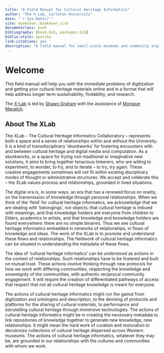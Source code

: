 ```yaml
--- 
title: "A Field Manual for Cultural Heritage Informatics"
author: "The X-Lab, Carleton University"
date: "`r Sys.Date()`"
site: bookdown::bookdown_site
documentclass: book
bibliography: [book.bib, packages.bib]
biblio-style: apalike
link-citations: yes
description: "A field manual for small-scale museums and community organizations addressing issues of digital management of their cultural heritage materials"
---
```


# Welcome

This field manual will help you with the immediate problems of digitization and getting your cultural heritage materials online and in a format that will help address longer term sustainability, findability, and research.

The [X-Lab](https://carleton.ca/xlab) is led by [Shawn Graham](https://shawngraham.github.io) with the assistance of [Monique Manatch](https://icmi.ca).


## About The XLab

The XLab - The Cultural Heritage Informatics Collaboratory – represents both a space and a series of relationships within and without the University. It is a kind of transdisciplinary ‘skunkworks’ for fostering encounters with and between cultural heritage and digital media and computation. As a skunkworks, or a space for trying non-traditional or imaginative new solutions, it aims to bring together tenacious tinkerers, who are willing to experiment, to wonder, to try, and to iterate – to try, try again. These creative engagements sometimes will not fit within existing disciplinary modes of thought or administrative structures. We accept and celebrate this – the XLab values process and relationships, grounded in lived situations.

The digital era is, in some ways, an era that has a renewed focus on orality, on the transmission of knowledge through personal relationships. When we think of the ‘field’ for cultural heritage informatics, we acknowledge that we are dealing with ‘belongings’, not objects; that cultural heritage is imbued with meanings, and that knowledge holders are everyone from children to Elders, academics to artists, and that knowledge and knowledge holders are found everywhere: there are no simple binaries. Thus we see cultural heritage informatics embedded in networks of relationships, in flows of knowledge and ideas. The work of the XLab is to promote and understand these flows and relationships. The fieldwork of cultural heritage informatics can be situated in understanding the metadata of these flows.

The idea of ‘cultural heritage informatics’ can be understood as actions in the context of relationships. Such relationships have to be fostered and built on mutual trust. These actions involve thinking through new protocols for how we work with differing communities, respecting the knowledge and sovereignty of the communities, with authentic reciprocal community engagement. It will require the creation of differentiated pathways of access that respect that not all cultural heritage knowledge is meant for everyone.

The actions of cultural heritage informatics might run the gamut from digitization and ontologies and description, to the devising of protocols and platforms for the sharing of cultural materials, to performance and storytelling cultural heritage through immersive technologies. The actions of cultural heritage informatics might be in creating the necessary metadata to link repositories of knowledge together to generate new knowledge, new relationships. It might mean the hard work of curation and restoration to decolonize collections of cultural heritage dispersed across Western museums. The actions of cultural heritage informatics, whatever they may be, are grounded in our relationships with the cultures and communities with whom we work.

